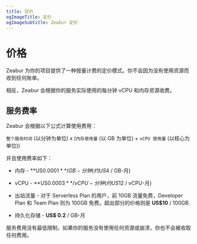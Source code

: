 ```yaml
---
title: 定价
ogImageTitle: 定价
ogImageSubtitle: Zeabur 定价
---
```


# 价格

Zeabur 为你的项目提供了一种按量计费的定价模式。你不会因为没有使用资源而收到任何账单。

相反，Zeabur 会根据你的服务实际使用的每分钟 vCPU 和内存资源收费。

## 服务费率

Zeabur 会根据以下公式计算使用费用：

`整个服务时间` (以分钟为单位) x (`内存使用量` (以 GB 为单位) + `vCPU 使用量` (以核心为单位))

并且使用费率如下：

- 内存 - **US$0.0001** / GB-分钟 (约 US$4 / GB-月)

- vCPU - **US$0.0003** / vCPU-分钟 (约 US$12 / vCPU-月)

- 出站流量 - 对于 Serverless Plan 的用户，前 10GB 流量免费，Developer Plan 和 Team Plan 则为 100GB 免费。超出部分的价格则是 **US$10** / 100GB.

- 持久化存储 - **US$ 0.2** / GB-月

服务费用没有最低限制，如果你的服务没有使用任何资源或崩溃，你也不会被收取任何费用。
